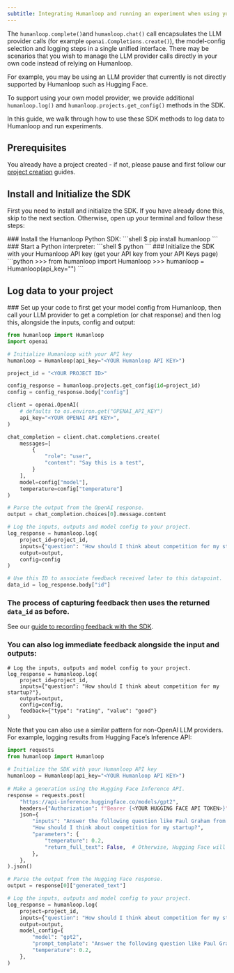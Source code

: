 ```yaml
---
subtitle: Integrating Humanloop and running an experiment when using your own models.
---
```


The `humanloop.complete()`and `humanloop.chat()` call encapsulates the LLM provider calls (for example `openai.Completions.create()`), the model-config selection and logging steps in a single unified interface. There may be scenarios that you wish to manage the LLM provider calls directly in your own code instead of relying on Humanloop.

For example, you may be using an LLM provider that currently is not directly supported by Humanloop such as Hugging Face.

To support using your own model provider, we provide additional `humanloop.log()` and `humanloop.projects.get_config()` methods in the SDK.

In this guide, we walk through how to use these SDK methods to log data to Humanloop and run experiments.

## Prerequisites

You already have a project created - if not, please pause and first follow our [project creation](doc:create-a-project-from-the-playground) guides.

## Install and Initialize the SDK

First you need to install and initialize the SDK. If you have already done this, skip to the next section. Otherwise, open up your terminal and follow these steps:

<Steps>
### Install the Humanloop Python SDK:
   ```shell
   $ pip install humanloop
   ```
### Start a Python interpreter:
   ```shell
   $ python
   ```
### Initialize the SDK with your Humanloop API key (get your API key from your API Keys page)
   ```python
   >>> from humanloop import Humanloop
   >>> humanloop = Humanloop(api_key="<YOUR Humanloop API KEY>")
   ```
</Steps>

## Log data to your project

<Steps>
### Set up your code to first get your model config from Humanloop, then call your LLM provider to get a completion (or chat response) and then log this,  alongside the inputs, config and output:

```python
from humanloop import Humanloop
import openai

# Initialize Humanloop with your API key
humanloop = Humanloop(api_key="<YOUR Humanloop API KEY>")

project_id = "<YOUR PROJECT ID>"

config_response = humanloop.projects.get_config(id=project_id)
config = config_response.body["config"]

client = openai.OpenAI(
    # defaults to os.environ.get("OPENAI_API_KEY")
    api_key="<YOUR OPENAI API KEY>",
)

chat_completion = client.chat.completions.create(
    messages=[
        {
            "role": "user",
            "content": "Say this is a test",
        }
    ],
    model=config["model"],
  	temperature=config["temperature"]
)

# Parse the output from the OpenAI response.
output = chat_completion.choices[0].message.content

# Log the inputs, outputs and model config to your project.
log_response = humanloop.log(
    project_id=project_id,
    inputs={"question": "How should I think about competition for my startup?"},
    output=output,
    config=config
)

# Use this ID to associate feedback received later to this datapoint.
data_id = log_response.body["id"]
```

### The process of capturing feedback then uses the returned `data_id` as before.  
   See our [guide to recording feedback with the SDK](doc:generate-and-log-with-the-sdk).
### You can also log immediate feedback alongside the input and outputs:

```
# Log the inputs, outputs and model config to your project.
log_response = humanloop.log(
    project_id=project_id,
    inputs={"question": "How should I think about competition for my startup?"},
    output=output,
    config=config,
    feedback={"type": "rating", "value": "good"}
)
```
</Steps>

<Tip title="Hugging Face Example">
Note that you can also use a similar pattern for non-OpenAI LLM providers. For example, logging results from Hugging Face’s Inference API:
 
```python
import requests
from humanloop import Humanloop
 
# Initialize the SDK with your Humanloop API key
humanloop = Humanloop(api_key="<YOUR Humanloop API KEY>")
 
# Make a generation using the Hugging Face Inference API.
response = requests.post(
    "https://api-inference.huggingface.co/models/gpt2",
    headers={"Authorization": f"Bearer {<YOUR HUGGING FACE API TOKEN>}"},
    json={
        "inputs": "Answer the following question like Paul Graham from YCombinator:\n"
        "How should I think about competition for my startup?",
        "parameters": {
            "temperature": 0.2,
            "return_full_text": False,  # Otherwise, Hugging Face will return the prompt as part of the generation.
        },
    },
).json()

# Parse the output from the Hugging Face response.
output = response[0]["generated_text"]

# Log the inputs, outputs and model config to your project.
log_response = humanloop.log(
    project=project_id,
    inputs={"question": "How should I think about competition for my startup?"},
    output=output,
    model_config={
        "model": "gpt2",
        "prompt_template": "Answer the following question like Paul Graham from YCombinator:\n{{question}}",
        "temperature": 0.2,
    },
)
```
</Tip>